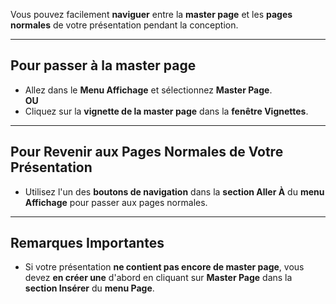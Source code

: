 Vous pouvez facilement **naviguer** entre la **master page** et les **pages normales** de votre présentation pendant la conception.

***

## Pour passer à la master page

* Allez dans le **Menu Affichage** et sélectionnez **Master Page**.\
  **OU**
* Cliquez sur la **vignette de la master page** dans la **fenêtre Vignettes**.

***

## Pour Revenir aux Pages Normales de Votre Présentation

* Utilisez l'un des **boutons de navigation** dans la **section Aller À** du **menu Affichage** pour passer aux pages normales.

***

## Remarques Importantes

* Si votre présentation **ne contient pas encore de master page**, vous devez **en créer une** d'abord en cliquant sur **Master Page** dans la **section Insérer** du **menu Page**.
